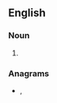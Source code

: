 {{also|sergeant majors}}

==English==

===Noun===
{{head|en|noun plural form}}

# {{plural of|sergeant-major|lang=en}}

===Anagrams===
* {{l|en|sergeants major}}, {{l|en|sergeants-major}}